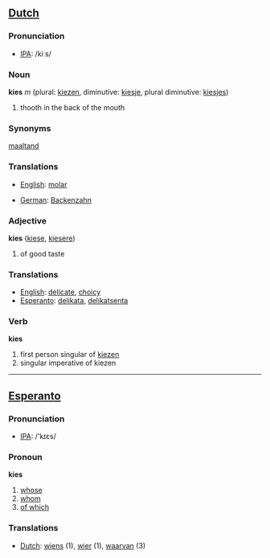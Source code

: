 ==[[Dutch]]==
=== Pronunciation ===
*[[w:IPA|IPA]]: /kiːs/
===Noun===

'''kies''' ''m'' (plural: [[kiezen]], diminutive: [[kiesje]], plural diminutive: [[kiesjes]])

# thooth in the back of the mouth

===Synonyms===

[[maaltand]]

===Translations===

*[[English]]: [[molar]]

*[[German]]: [[Backenzahn]]

===Adjective===

'''kies''' ([[kiese]], [[kiesere]])

# of good taste

===Translations===
*[[English]]: [[delicate]], [[choicy]]
*[[Esperanto]]: [[delikata]], [[delikatsenta]]

===Verb===

'''kies'''

#first person singular of [[kiezen]]
#singular imperative of kiezen

----

==[[Esperanto]]==
=== Pronunciation ===
*[[w:IPA|IPA]]: /'kɪɛs/
===Pronoun===

'''kies'''

#[[whose]]
#[[whom]]
#[[of which]]

===Translations===
*[[Dutch]]: [[wiens]] (1), [[wier]] (1), [[waarvan]] (3)